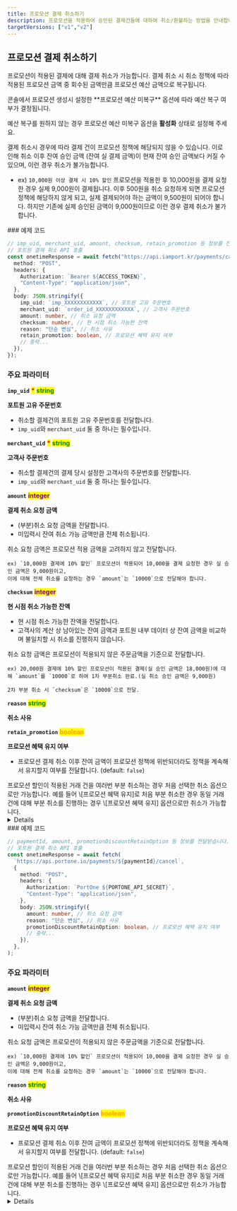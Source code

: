 ```yaml
---
title: 프로모션 결제 취소하기
description: 프로모션을 적용하여 승인된 결제건들에 대하여 취소/환불하는 방법을 안내합니다.
targetVersions: ["v1","v2"]
---
```



## 프로모션 결제 취소하기

프로모션이 적용된 결제에 대해 결제 취소가 가능합니다.
결제 취소 시 취소 정책에 따라 적용된 프로모션 금액 중 회수된 금액만큼 프로모션 예산 금액으로 복구됩니다.

<Hint style="info">
  콘솔에서 프로모션 생성시 설정한 **프로모션 예산 미복구** 옵션에 따라 예산 복구 여부가 결정됩니다.

  예산 복구를 원하지 않는 경우 프로모션 예산 미복구 옵션을 **활성화** 상태로 설정해 주세요.
</Hint>

<Hint style="danger">
  결제 취소시 경우에 따라 결제 건이 프로모션 정책에 해당되지 않을 수 있습니다.
  이로 인해 취소 이후 잔여 승인 금액 (잔여 실 결제 금액)이 현재 잔여 승인 금액보다 커질 수 있으며, 이런 경우 취소가 불가능합니다.

  - ex) `10,000원 이상 결제 시 10% 할인` 프로모션을 적용한 후 10,000원을 결제 요청한 경우
  실제 9,000원이 결제됩니다. 이후 500원을 취소 요청하게 되면 프로모션 정책에 해당하지 않게 되고,
  실제 결제되어야 하는 금액이 9,500원이 되어야 합니다.
  하지만 기존에 실제 승인된 금액이 9,000원이므로 이런 경우 결제 취소가 불가합니다.
</Hint>

<VersionGate v="v1">
  ### 예제 코드

  ```ts
  // imp_uid, merchant_uid, amount, checksum, retain_promotion 등 정보를 전달받습니다.
  // 포트원 결제 취소 API 호출
  const onetimeResponse = await fetch("https://api.iamport.kr/payments/cancel", {
    method: "POST",
    headers: {
      Authorization: `Bearer ${ACCESS_TOKEN}`,
      "Content-Type": "application/json",
    },
    body: JSON.stringify({
      imp_uid: `imp_XXXXXXXXXXXX`, // 포트원 고유 주문번호
      merchant_uid: `order_id_XXXXXXXXXXXX`, // 고객사 주문번호
      amount: number, // 취소 요청 금액
      checksum: number, // 현 시점 취소 가능한 잔액
      reason: "단순 변심", // 취소 사유
      retain_promotion: boolean, // 프로모션 혜택 유지 여부
      // 중략...
    }),
  });
  ```

  ### 주요 파라미터

  **`imp_uid`** <mark style="color:red;">**\***</mark> <mark style="color:green;">**string**</mark>

  **포트원 고유 주문번호**

  - 취소할 결제건의 포트원 고유 주문번호를 전달합니다.
  - `imp_uid`와 `merchant_uid` 둘 중 하나는 필수입니다.

  **`merchant_uid`** <mark style="color:red;">**\***</mark> <mark style="color:green;">**string**</mark>

  **고객사 주문번호**

  - 취소할 결제건의 결제 당시 설정한 고객사의 주문번호를 전달합니다.
  - `imp_uid`와 `merchant_uid` 둘 중 하나는 필수입니다.

  **`amount`** <mark style="color:purple;">**integer**</mark>

  **결제 취소 요청 금액**

  - (부분)취소 요청 금액을 전달합니다.
  - 미입력시 잔여 취소 가능 금액만큼 전체 취소됩니다.

  <Hint style="danger">
    취소 요청 금액은 프로모션 적용 금액을 고려하지 않고 전달합니다.

    ex) `10,000원 결제에 10% 할인` 프로모션이 적용되어 10,000을 결제 요청한 경우 실 승인 금액은 9,000원이고,
    이에 대해 전체 취소를 요청하는 경우 `amount`는 `10000`으로 전달해야 합니다.
  </Hint>

  **`checksum`** <mark style="color:purple;">**integer**</mark>

  **현 시점 취소 가능한 잔액**

  - 현 시점 취소 가능한 잔액을 전달합니다.
  - 고객사의 계산 상 남아있는 잔여 금액과 포트원 내부 데이터 상 잔여 금액을 비교하며 불일치할 시 취소를 진행하지 않습니다.

  <Hint style="danger">
    취소 요청 금액은 프로모션이 적용되지 않은 주문금액을 기준으로 전달합니다.

    ex) 20,000원 결제에 10% 할인 프로모션이 적용된 결제(실 승인 금액은 18,000원)에 대해 `amount`를 `10000`로 하여 1차 부분취소 완료.(실 취소 승인 금액은 9,000원)

    2차 부분 취소 시 `checksum`은 `10000`으로 전달.
  </Hint>

  **`reason`** <mark style="color:green;">**string**</mark>

  **취소 사유**

  **`retain_promotion`** <mark style="color:orange;">**boolean**</mark>

  **프로모션 혜택 유지 여부**

  - 프로모션 결제 취소 이후 잔여 금액이 프로모션 정책에 위반되더라도 정책을 계속해서 유지할지 여부를 전달합니다. (default: `false`)

  <Hint style="warning">
    프로모션 할인이 적용된 거래 건을 여러번 부분 취소하는 경우 처음 선택한 취소 옵션으로만 가능합니다. 예를 들어 \[프로모션 혜택 유지]로 처음 부분 취소한 경우 동일 거래 건에 대해 부분 취소를 진행하는 경우 \[프로모션 혜택 유지] 옵션으로만 취소가 가능합니다.
  </Hint>

  <Details>
    <Details.Summary> 프로모션 혜택 유지 여부 예시 </Details.Summary>

    <Details.Content>
      - 프로모션 혜택 유지 (`true`): 결제 부분 취소시 잔여 결제 금액이 할인 적용 기준 금액보다 적더라도 프로모션 할인 혜택이 그대로 유지됩니다. 할인 혜택을 동일한 수준으로 유지하기 위해 기존에 적용된 할인 조건을 할인율로 환산하여 적용하게 됩니다.
        - ex1) 프로모션 할인 조건이 `5천원 이상 결제시 10% 할인`일 때, 6000원 결제 요청시 프로모션 할인이 적용되어 5400원이 실제 결제됩니다. 이 때, 2000원 부분 취소시 **프로모션 혜택 조정** 옵션을 선택한 경우 프로모션 조건에 부합하지 않아 실제 1400원이 결제 취소 요청되며, 결제 완료 금액은 4000원이 됩니다.
        - ex2) 프로모션 할인 조건이 `5천원 이상 결제시 1000원 할인`일 때, 6000원 결제 요청시 프로모션 할인이 적용되어 5000원이 실제 결제됩니다. 이 때, 2000원 부분 취소시 **프로모션 혜택 조정** 옵션을 선택한 경우 프로모션 조건에 부합하지 않아 실제 1000원이 결제 취소 요청되며, 결제 완료 금액은 4000원이 됩니다.

      - 프로모션 혜택 조정 (`false`) : 결제 부분 취소시 잔여 결제 금액이 할인 적용 기준 금액보다 적은 경우 잔여 결제 금액에 맞추어 프로모션 할인 금액이 차감되어 적용됩니다.
        - ex1) 프로모션 할인 조건이 `5천원 이상 결제시 10% 할인`일 때, 6000원 결제 요청시 프로모션 할인이 적용되어 5400원이 실제 결제됩니다. 이 때, 2000원 부분 취소시 **프로모션 혜택 유지** 옵션을 선택한 경우 실제 1800원이 결제 취소 요청되며, 결제 완료 금액은 3600원이 됩니다. (주문금액 6000원에서 2000원 부분 취소시 주문금액은 4000원이며 기존 할인 조건인 10% 할인이 유지되어 실 결제 금액은 3600원이 됩니다.)
        - ex2) 프로모션 할인 조건이 `5천원 이상 결제시 1000원 할인`일 때 6000원 결제 요청시 프로모션 할인이 적용되어 5000원이 실제 결제됩니다. 이 때, 2000원 부분 취소시 **프로모션 혜택 유지** 옵션을 선택한 경우 실제 1800원이 결제 취소 요청되며, 결제 완료 금액은 3200원이 됩니다. (본 예시에서 기존에 적용된 할인 조건인 5천원 이상 결제시 1000원 할인은 20% 할인으로 환산됩니다. 주문금액 6000원에서 2000원 부분 취소시 남은 주문금액은 4000원이므로, 취소 이후 결제 완료 금액은 3200원이 되고 실제 취소 금액은 1800원이 됩니다.)
    </Details.Content>
  </Details>
</VersionGate>

<VersionGate v="v2">
  ### 예제 코드

  ```ts
  // paymentId, amount, promotionDiscountRetainOption 등 정보를 전달받습니다.
  // 포트원 결제 취소 API 호출
  const onetimeResponse = await fetch(
    `https://api.portone.io/payments/${paymentId}/cancel`,
    {
      method: "POST",
      headers: {
        Authorization: `PortOne ${PORTONE_API_SECRET}`,
        "Content-Type": "application/json",
      },
      body: JSON.stringify({
        amount: number, // 취소 요청 금액
        reason: "단순 변심", // 취소 사유
        promotionDiscountRetainOption: boolean, // 프로모션 혜택 유지 여부
        // 중략...
      }),
    },
  );
  ```

  ### 주요 파라미터

  **`amount`** <mark style="color:purple;">**integer**</mark>

  **결제 취소 요청 금액**

  - (부분)취소 요청 금액을 전달합니다.
  - 미입력시 잔여 취소 가능 금액만큼 전체 취소됩니다.

  <Hint style="danger">
    취소 요청 금액은 프로모션이 적용되지 않은 주문금액을 기준으로 전달합니다.

    ex) `10,000원 결제에 10% 할인` 프로모션이 적용되어 10,000을 결제 요청한 경우 실 승인 금액은 9,000원이고,
    이에 대해 전체 취소를 요청하는 경우 `amount`는 `10000`으로 전달해야 합니다.
  </Hint>

  **`reason`** <mark style="color:green;">**string**</mark>

  **취소 사유**

  **`promotionDiscountRetainOption`** <mark style="color:orange;">**boolean**</mark>

  **프로모션 혜택 유지 여부**

  - 프로모션 결제 취소 이후 잔여 금액이 프로모션 정책에 위반되더라도 정책을 계속해서 유지할지 여부를 전달합니다. (default: `false`)

  <Hint style="warning">
    프로모션 할인이 적용된 거래 건을 여러번 부분 취소하는 경우 처음 선택한 취소 옵션으로만 가능합니다.
    예를 들어 \[프로모션 혜택 유지]로 처음 부분 취소한 경우 동일 거래 건에 대해 부분 취소를 진행하는 경우 \[프로모션 혜택 유지] 옵션으로만 취소가 가능합니다.
  </Hint>

  <Details>
    <Details.Summary> 프로모션 혜택 유지 여부 예시 </Details.Summary>

    <Details.Content>
      - 프로모션 혜택 유지 (`true`): 결제 부분 취소시 잔여 결제 금액이 할인 적용 기준 금액보다 적더라도 프로모션 할인 혜택이 그대로 유지됩니다. 할인 혜택을 동일한 수준으로 유지하기 위해 기존에 적용된 할인 조건을 할인율로 환산하여 적용하게 됩니다.
        - ex1) 프로모션 할인 조건이 `5천원 이상 결제시 10% 할인`일 때, 6000원 결제 요청시 프로모션 할인이 적용되어 5400원이 실제 결제됩니다. 이 때, 2000원 부분 취소시 **프로모션 혜택 조정** 옵션을 선택한 경우 프로모션 조건에 부합하지 않아 실제 1400원이 결제 취소 요청되며, 결제 완료 금액은 4000원이 됩니다.
        - ex2) 프로모션 할인 조건이 `5천원 이상 결제시 1000원 할인`일 때, 6000원 결제 요청시 프로모션 할인이 적용되어 5000원이 실제 결제됩니다. 이 때, 2000원 부분 취소시 **프로모션 혜택 조정** 옵션을 선택한 경우 프로모션 조건에 부합하지 않아 실제 1000원이 결제 취소 요청되며, 결제 완료 금액은 4000원이 됩니다.

      - 프로모션 혜택 조정 (`false`) : 결제 부분 취소시 잔여 결제 금액이 할인 적용 기준 금액보다 적은 경우 잔여 결제 금액에 맞추어 프로모션 할인 금액이 차감되어 적용됩니다.
        - ex1) 프로모션 할인 조건이 `5천원 이상 결제시 10% 할인`일 때, 6000원 결제 요청시 프로모션 할인이 적용되어 5400원이 실제 결제됩니다. 이 때, 2000원 부분 취소시 **프로모션 혜택 유지** 옵션을 선택한 경우 실제 1800원이 결제 취소 요청되며, 결제 완료 금액은 3600원이 됩니다. (주문금액 6000원에서 2000원 부분 취소시 주문금액은 4000원이며 기존 할인 조건인 10% 할인이 유지되어 실 결제 금액은 3600원이 됩니다.)
        - ex2) 프로모션 할인 조건이 `5천원 이상 결제시 1000원 할인`일 때 6000원 결제 요청시 프로모션 할인이 적용되어 5000원이 실제 결제됩니다. 이 때, 2000원 부분 취소시 **프로모션 혜택 유지** 옵션을 선택한 경우 실제 1800원이 결제 취소 요청되며, 결제 완료 금액은 3200원이 됩니다. (본 예시에서 기존에 적용된 할인 조건인 5천원 이상 결제시 1000원 할인은 20% 할인으로 환산됩니다. 주문금액 6000원에서 2000원 부분 취소시 남은 주문금액은 4000원이므로, 취소 이후 결제 완료 금액은 3200원이 되고 실제 취소 금액은 1800원이 됩니다.)
    </Details.Content>
  </Details>
</VersionGate>

